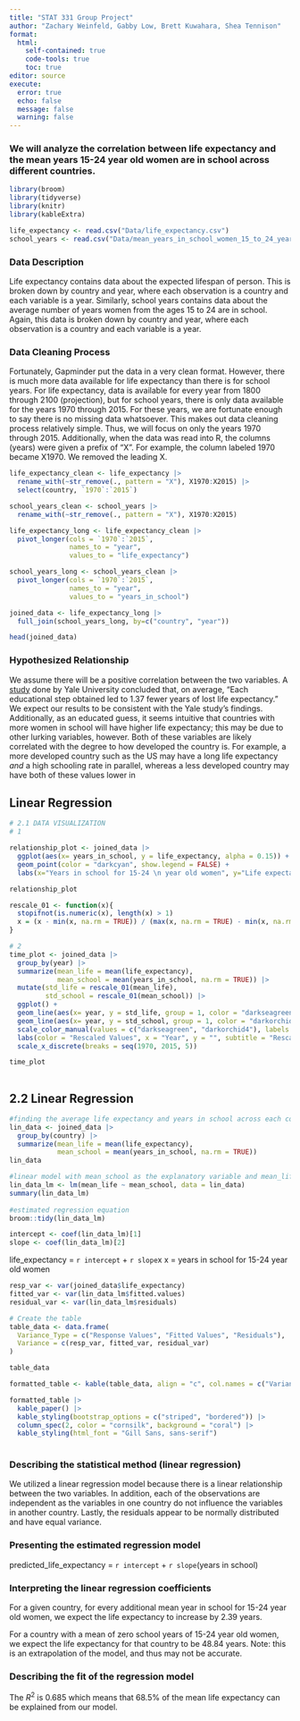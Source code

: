 ```yaml
---
title: "STAT 331 Group Project"
author: "Zachary Weinfeld, Gabby Low, Brett Kuwahara, Shea Tennison"
format: 
  html:
    self-contained: true
    code-tools: true
    toc: true
editor: source
execute: 
  error: true
  echo: false
  message: false
  warning: false
---
```


### We will analyze the correlation between life expectancy and the mean years 15-24 year old women are in school across different countries.

```r
library(broom)
library(tidyverse)
library(knitr)
library(kableExtra)

life_expectancy <- read.csv("Data/life_expectancy.csv")
school_years <- read.csv("Data/mean_years_in_school_women_15_to_24_years.csv")
```

### Data Description

Life expectancy contains data about the expected lifespan of person. This is broken down by country and year, where each observation is a country and each variable is a year. Similarly, school years contains data about the average number of years women from the ages 15 to 24 are in school. Again, this data is broken down by country and year, where each observation is a country and each variable is a year.

### Data Cleaning Process

Fortunately, Gapminder put the data in a very clean format. However, there is much more data available for life expectancy than there is for school years. For life expectancy, data is available for every year from 1800 through 2100 (projection), but for school years, there is only data available for the years 1970 through 2015. For these years, we are fortunate enough to say there is no missing data whatsoever. This makes out data cleaning process relatively simple. Thus, we will focus on only the years 1970 through 2015. Additionally, when the data was read into R, the columns (years) were given a prefix of "X". For example, the column labeled 1970 became X1970. We removed the leading X.

```r
life_expectancy_clean <- life_expectancy |>
  rename_with(~str_remove(., pattern = "X"), X1970:X2015) |>
  select(country, `1970`:`2015`)

school_years_clean <- school_years |>
  rename_with(~str_remove(., pattern = "X"), X1970:X2015)
```

```r
life_expectancy_long <- life_expectancy_clean |>
  pivot_longer(cols = `1970`:`2015`,
               names_to = "year",
               values_to = "life_expectancy")

school_years_long <- school_years_clean |>
  pivot_longer(cols = `1970`:`2015`,
               names_to = "year",
               values_to = "years_in_school")
```

```r
joined_data <- life_expectancy_long |>
  full_join(school_years_long, by=c("country", "year"))

head(joined_data)
```

### Hypothesized Relationship

We assume there will be a positive correlation between the two variables. A [study](https://news.yale.edu/2020/02/20/want-live-longer-stay-school-study-suggests#:~:text=Each%20educational%20step%20obtained%20led,are%20powerful%2C%E2%80%9D%20Roy%20said.) done by Yale University concluded that, on average, "Each educational step obtained led to 1.37 fewer years of lost life expectancy." We expect our results to be consistent with the Yale study's findings. Additionally, as an educated guess, it seems intuitive that countries with more women in school will have higher life expectancy; this may be due to other lurking variables, however. Both of these variables are likely correlated with the degree to how developed the country is. For example, a more developed country such as the US may have a long life expectancy *and* a high schooling rate in parallel, whereas a less developed country may have both of these values lower in

## Linear Regression

```r
# 2.1 DATA VISUALIZATION
# 1

relationship_plot <- joined_data |>
  ggplot(aes(x= years_in_school, y = life_expectancy, alpha = 0.15)) + 
  geom_point(color = "darkcyan", show.legend = FALSE) + 
  labs(x="Years in school for 15-24 \n year old women", y="Life expectancy", title = "Life Expectancy and Years in School")

relationship_plot

```

```r

rescale_01 <- function(x){
  stopifnot(is.numeric(x), length(x) > 1)
  x = (x - min(x, na.rm = TRUE)) / (max(x, na.rm = TRUE) - min(x, na.rm = TRUE))
}

# 2 
time_plot <- joined_data |>
  group_by(year) |>
  summarize(mean_life = mean(life_expectancy), 
            mean_school = mean(years_in_school, na.rm = TRUE)) |>
  mutate(std_life = rescale_01(mean_life), 
         std_school = rescale_01(mean_school)) |>
  ggplot() + 
  geom_line(aes(x= year, y = std_life, group = 1, color = "darkseagreen")) + 
  geom_line(aes(x= year, y = std_school, group = 1, color = "darkorchid4")) + 
  scale_color_manual(values = c("darkseagreen", "darkorchid4"), labels = c("Life Expectancy (rescaled)", "Years in School \nfor 15-24 y/o Women (rescaled)")) + 
  labs(color = "Rescaled Values", x = "Year", y = "", subtitle = "Rescaled Values", title = "General Life Expectancy and \nYears in School Over Time") + 
  scale_x_discrete(breaks = seq(1970, 2015, 5))

time_plot
  

```

## 2.2 Linear Regression

```r
#finding the average life expectancy and years in school across each country from 1970 to 2015
lin_data <- joined_data |>
  group_by(country) |>
  summarize(mean_life = mean(life_expectancy), 
            mean_school = mean(years_in_school, na.rm = TRUE))
lin_data

#linear model with mean_school as the explanatory variable and mean_life as the response variable
lin_data_lm <- lm(mean_life ~ mean_school, data = lin_data)
summary(lin_data_lm)
 
#estimated regression equation
broom::tidy(lin_data_lm)

intercept <- coef(lin_data_lm)[1]
slope <- coef(lin_data_lm)[2]

```

life_expectancy = `r intercept` + `r slope`x x = years in school for 15-24 year old women

```r
resp_var <- var(joined_data$life_expectancy)
fitted_var <- var(lin_data_lm$fitted.values)
residual_var <- var(lin_data_lm$residuals)

# Create the table
table_data <- data.frame(
  Variance_Type = c("Response Values", "Fitted Values", "Residuals"),
  Variance = c(resp_var, fitted_var, residual_var)
)

table_data

formatted_table <- kable(table_data, align = "c", col.names = c("Variance Type", "Variance"))

formatted_table |>
  kable_paper() |>
  kable_styling(bootstrap_options = c("striped", "bordered")) |>
  column_spec(2, color = "cornsilk", background = "coral") |>
  kable_styling(html_font = "Gill Sans, sans-serif") 
  


```

### Describing the statistical method (linear regression)

We utilized a linear regression model because there is a linear relationship between the two variables. In addition, each of the observations are independent as the variables in one country do not influence the variables in another country. Lastly, the residuals appear to be normally distributed and have equal variance.  

### Presenting the estimated regression model

predicted_life_expectancy = `r intercept` + `r slope`(years in school)

### Interpreting the linear regression coefficients

For a given country, for every additional mean year in school for 15-24 year old women, we expect the life expectancy to increase by 2.39 years.

For a country with a mean of zero school years of 15-24 year old women, we expect the life expectancy for that country to be 48.84 years. Note: this is an extrapolation of the model, and thus may not be accurate.

### Describing the fit of the regression model

The $R^{2}$ is 0.685 which means that 68.5% of the mean life expectancy can be explained from our model.
